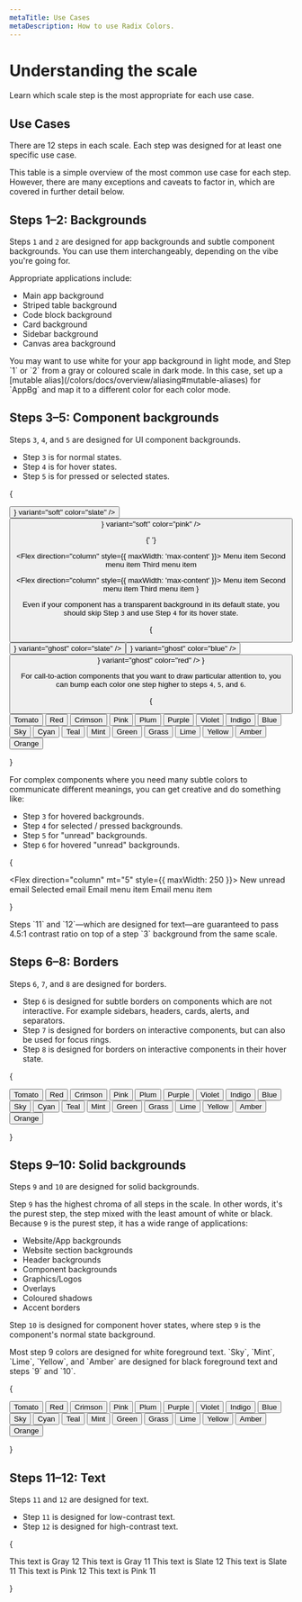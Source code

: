 ```yaml
---
metaTitle: Use Cases
metaDescription: How to use Radix Colors.
---
```


# Understanding the scale

<Description>
  Learn which scale step is the most appropriate for each use case.
</Description>

## Use Cases

There are 12 steps in each scale. Each step was designed for at least one specific use case.

This table is a simple overview of the most common use case for each step. However, there are many exceptions and caveats to factor in, which are covered in further detail below.

<UseCasesTable />

## Steps 1–2: Backgrounds

<ColorScale01 />

Steps `1` and `2` are designed for app backgrounds and subtle component backgrounds. You can use them interchangeably, depending on the vibe you're going for.

Appropriate applications include:

- Main app background
- Striped table background
- Code block background
- Card background
- Sidebar background
- Canvas area background

<Note>
  You may want to use white for your app background in light mode, and Step `1`
  or `2` from a gray or coloured scale in dark mode. In this case, set up a
  [mutable alias](/colors/docs/overview/aliasing#mutable-aliases) for `AppBg`
  and map it to a different color for each color mode.
</Note>

## Steps 3–5: Component backgrounds

<ColorScale02 />

Steps `3`, `4`, and `5` are designed for UI component backgrounds.

- Step `3` is for normal states.
- Step `4` is for hover states.
- Step `5` is for pressed or selected states.

{

<Flex wrap="wrap" gap="5" my="5">
  <Button icon={<PlusIcon />} variant="soft" color="slate" />
  <Button icon={<PlusIcon />} variant="soft" color="pink" />

{' '}

<Flex direction="column" style={{ maxWidth: 'max-content' }}>
  <MenuItemButton color="gray" data-state="active">
    Menu item
  </MenuItemButton>
  <MenuItemButton color="gray">Second menu item</MenuItemButton>
  <MenuItemButton color="gray">Third menu item</MenuItemButton>
</Flex>

  <Flex direction="column" style={{ maxWidth: 'max-content' }}>
    <MenuItemButton color="pink" data-state="active">
      Menu item
    </MenuItemButton>
    <MenuItemButton color="pink">
      Second menu item
    </MenuItemButton>
    <MenuItemButton color="pink">
      Third menu item
    </MenuItemButton>
  </Flex>
</Flex>
}

Even if your component has a transparent background in its default state, you should skip Step `3` and use Step `4` for its hover state.

{

<Flex wrap="wrap" gap="5" my="5">
  <Button icon={<PlusIcon />} variant="ghost" color="slate" />
  <Button icon={<PlusIcon />} variant="ghost" color="blue" />
  <Button icon={<PlusIcon />} variant="ghost" color="red" />
</Flex>
}

For call-to-action components that you want to draw particular attention to, you can bump each color one step higher to steps `4`, `5`, and `6`.

{

<Flex align="center" wrap="wrap" gap="5" my="5">
  <Button variant="soft" color="tomato">
    Tomato
  </Button>
  <Button variant="soft" color="red">
    Red
  </Button>
  <Button variant="soft" color="crimson">
    Crimson
  </Button>
  <Button variant="soft" color="pink">
    Pink
  </Button>
  <Button variant="soft" color="plum">
    Plum
  </Button>
  <Button variant="soft" color="purple">
    Purple
  </Button>
  <Button variant="soft" color="violet">
    Violet
  </Button>
  <Button variant="soft" color="indigo">
    Indigo
  </Button>
  <Button variant="soft" color="blue">
    Blue
  </Button>
  <Button variant="soft" color="sky">
    Sky
  </Button>
  <Button variant="soft" color="cyan">
    Cyan
  </Button>
  <Button variant="soft" color="teal">
    Teal
  </Button>
  <Button variant="soft" color="mint">
    Mint
  </Button>
  <Button variant="soft" color="green">
    Green
  </Button>
  <Button variant="soft" color="grass">
    Grass
  </Button>
  <Button variant="soft" color="lime">
    Lime
  </Button>
  <Button variant="soft" color="yellow">
    Yellow
  </Button>
  <Button variant="soft" color="amber">
    Amber
  </Button>
  <Button variant="soft" color="orange">
    Orange
  </Button>
</Flex>

}

For complex components where you need many subtle colors to communicate different meanings, you can get creative and do something like:

- Step `3` for hovered backgrounds.
- Step `4` for selected / pressed backgrounds.
- Step `5` for "unread" backgrounds.
- Step `6` for hovered "unread" backgrounds.

{

<Flex direction="column" mt="5" style={{ maxWidth: 250 }}>
  <MenuItemButton color="accent" data-state="highlighted">
    New unread email
  </MenuItemButton>
  <MenuItemButton color="accent" data-state="selected">
    Selected email
  </MenuItemButton>
  <MenuItemButton color="accent">Email menu item</MenuItemButton>
  <MenuItemButton color="accent">Email menu item</MenuItemButton>
</Flex>

}

<Note>
  Steps `11` and `12`—which are designed for text—are guaranteed to pass 4.5:1
  contrast ratio on top of a step `3` background from the same scale.
</Note>

## Steps 6–8: Borders

<ColorScale03 />

Steps `6`, `7`, and `8` are designed for borders.

- Step `6` is designed for subtle borders on components which are not interactive. For example sidebars, headers, cards, alerts, and separators.
- Step `7` is designed for borders on interactive components, but can also be used for focus rings.
- Step `8` is designed for borders on interactive components in their hover state.

{

<Flex align="center" wrap="wrap" gap="5" my="5">
  <Button variant="outline" color="tomato">
    Tomato
  </Button>
  <Button variant="outline" color="red">
    Red
  </Button>
  <Button variant="outline" color="crimson">
    Crimson
  </Button>
  <Button variant="outline" color="pink">
    Pink
  </Button>
  <Button variant="outline" color="plum">
    Plum
  </Button>
  <Button variant="outline" color="purple">
    Purple
  </Button>
  <Button variant="outline" color="violet">
    Violet
  </Button>
  <Button variant="outline" color="indigo">
    Indigo
  </Button>
  <Button variant="outline" color="blue">
    Blue
  </Button>
  <Button variant="outline" color="sky">
    Sky
  </Button>
  <Button variant="outline" color="cyan">
    Cyan
  </Button>
  <Button variant="outline" color="teal">
    Teal
  </Button>
  <Button variant="outline" color="mint">
    Mint
  </Button>
  <Button variant="outline" color="green">
    Green
  </Button>
  <Button variant="outline" color="grass">
    Grass
  </Button>
  <Button variant="outline" color="lime">
    Lime
  </Button>
  <Button variant="outline" color="yellow">
    Yellow
  </Button>
  <Button variant="outline" color="amber">
    Amber
  </Button>
  <Button variant="outline" color="orange">
    Orange
  </Button>
</Flex>

}

## Steps 9–10: Solid backgrounds

<ColorScale04 />

Steps `9` and `10` are designed for solid backgrounds.

Step `9` has the highest chroma of all steps in the scale. In other words, it's the purest step, the step mixed with the least amount of white or black. Because `9` is the purest step, it has a wide range of applications:

- Website/App backgrounds
- Website section backgrounds
- Header backgrounds
- Component backgrounds
- Graphics/Logos
- Overlays
- Coloured shadows
- Accent borders

Step `10` is designed for component hover states, where step `9` is the component's normal state background.

<Note>
  Most step 9 colors are designed for white foreground text. `Sky`, `Mint`,
  `Lime`, `Yellow`, and `Amber` are designed for black foreground text and steps
  `9` and `10`.
</Note>

{

<Flex align="center" wrap="wrap" gap="5" my="5">
  <Button variant="solid" color="tomato">
    Tomato
  </Button>
  <Button variant="solid" color="red">
    Red
  </Button>
  <Button variant="solid" color="crimson">
    Crimson
  </Button>
  <Button variant="solid" color="pink">
    Pink
  </Button>
  <Button variant="solid" color="plum">
    Plum
  </Button>
  <Button variant="solid" color="purple">
    Purple
  </Button>
  <Button variant="solid" color="violet">
    Violet
  </Button>
  <Button variant="solid" color="indigo">
    Indigo
  </Button>
  <Button variant="solid" color="blue">
    Blue
  </Button>
  <Button variant="solid" color="sky" invertText>
    Sky
  </Button>
  <Button variant="solid" color="cyan">
    Cyan
  </Button>
  <Button variant="solid" color="teal">
    Teal
  </Button>
  <Button variant="solid" color="mint" invertText>
    Mint
  </Button>
  <Button variant="solid" color="green">
    Green
  </Button>
  <Button variant="solid" color="grass">
    Grass
  </Button>
  <Button variant="solid" color="lime" invertText>
    Lime
  </Button>
  <Button variant="solid" color="yellow" invertText>
    Yellow
  </Button>
  <Button variant="solid" color="amber" invertText>
    Amber
  </Button>
  <Button variant="solid" color="orange">
    Orange
  </Button>
  <ToggleSwitch />
  <Slider />
</Flex>

}

## Steps 11–12: Text

<ColorScale05 />

Steps `11` and `12` are designed for text.

- Step `11` is designed for low-contrast text.
- Step `12` is designed for high-contrast text.

{

<Flex gap="4" direction="column" my="5">
  <Text size="3" weight="bold" style={{ color: 'var(--gray-12)' }}>
    This text is Gray 12
  </Text>
  <Text size="3" style={{ color: 'var(--gray-11)' }}>
    This text is Gray 11
  </Text>
  <Text size="3" weight="bold" style={{ color: 'var(--slate-12)' }}>
    This text is Slate 12
  </Text>
  <Text size="3" style={{ color: 'var(--slate-11)' }}>
    This text is Slate 11
  </Text>
  <Text size="3" weight="bold" style={{ color: 'var(--pink-12)' }}>
    This text is Pink 12
  </Text>
  <Text size="3" style={{ color: 'var(--pink-11)' }}>
    This text is Pink 11
  </Text>
</Flex>

}
